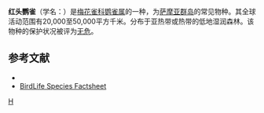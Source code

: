 {{noteTA
|G1=单位
}}
{{Speciesbox 
| genus = Erythrura
| species = cyaneovirens
| image = USEE erythrura cyanovirens.jpg
| image_caption = {{link-en|蒂希安·皮尔}}绘制的红头鹦雀
| status = LC | status_system = IUCN3.1
| authority = {{link-en|蒂希安·拉姆齐·皮尔|Titian Ramsay Peale|Peale}}, 1848
}}
'''红头鹦雀'''（学名：{{lang|la|''Erythrura cyaneovirens''}}）是[[梅花雀科|梅花雀科]][[鹦雀属|鹦雀属]]的一种，为[[萨摩亚群岛|萨摩亚群岛]]的常见物种。其全球活动范围有20,000至50,000平方千米。分布于亚热带或热带的低地湿润森林。该物种的保护状况被评为[[无危|无危]]。

== 参考文献 ==
* {{IUCN2010 | assessors = BirdLife International | year = 2009 | id = 149409 | title = Erythrura cyaneovirens | version = 2010.3 | downloaded = 2010-11-14 }}
* [http://www.birdlife.org/datazone/species/index.html?action=SpcHTMDetails.asp&sid=8692&m=0 BirdLife Species Factsheet] {{Wayback|url=http://www.birdlife.org/datazone/species/index.html?action=SpcHTMDetails.asp&sid=8692&m=0 |date=20090105001644 }}
{{Taxonbar|from=Q776048}}

[[Category:鹦雀属|H]]


{{Estrildidae-stub}}
